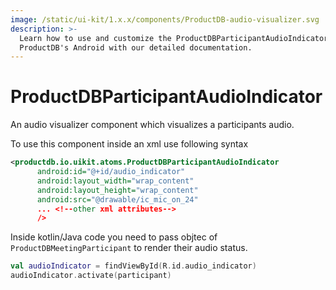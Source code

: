```yaml
---
image: /static/ui-kit/1.x.x/components/ProductDB-audio-visualizer.svg
description: >-
  Learn how to use and customize the ProductDBParticipantAudioIndicator component in
  ProductDB's Android with our detailed documentation.
---
```


# ProductDBParticipantAudioIndicator

An audio visualizer component which visualizes a participants audio.

To use this component inside an xml use following syntax

```xml
<productdb.io.uikit.atoms.ProductDBParticipantAudioIndicator
      android:id="@+id/audio_indicator"
      android:layout_width="wrap_content"
      android:layout_height="wrap_content"
      android:src="@drawable/ic_mic_on_24"
      ... <!--other xml attributes-->
      />
```

Inside kotlin/Java code you need to pass objtec of `ProductDBMeetingParticipant` to render their audio status.

```kotlin
val audioIndicator = findViewById(R.id.audio_indicator)
audioIndicator.activate(participant)
```

<head>
  <title>Android ProductDBParticipantAudioIndicator</title>
</head>
